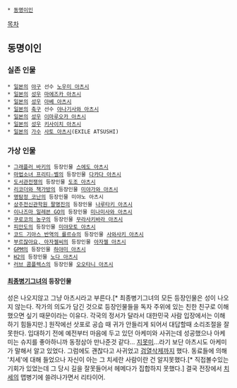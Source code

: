  * [[동명이인]]
[[목차]]
== 동명이인 ==
=== 실존 인물 ===
 * [[일본]]의 [[야구]] 선수 [[노우미 아츠시]]
 * [[일본]]의 [[성우]] [[마에즈카 아츠시]]
 * [[일본]]의 [[성우]] [[아베 아츠시]]
 * [[일본]]의 [[축구]] 선수 [[야나기사와 아츠시]]
 * [[일본]]의 [[성우]] [[이마루오카 아츠시]]
 * [[일본]]의 [[성우]] [[키사이치 아츠시]]
 * [[일본]]의 [[가수]] [[사토 아츠시]](EXILE ATSUSHI)
=== 가상 인물 ===
 * [[그래플러 바키]]의 등장인물 [[스에도 아츠시]]
 * [[마법소녀 프리티☆벨]]의 등장인물 [[다카다 아츠시]]
 * [[도서관전쟁]]의 등장인물 [[도조 아츠시]]
 * [[리코더와 책가방]]의 등장인물 [[미야가와 아츠시]]
 * [[명탐정 코난]]의 등장인물 미야노 아츠시
 * [[상주전신관학원 팔명진]]의 등장인물 [[나루타키 아츠시]]
 * [[이나즈마 일레븐 GO]]의 등장인물 [[미나미사와 아츠시]]
 * [[쿠로코의 농구]]의 등장인물 [[무라사키바라 아츠시]]
 * [[피안도]]의 등장인물 [[미야모토 아츠시]]
 * [[코드 기아스 반역의 를르슈]]의 등장인물 [[사와사키 아츠시]]
 * [[부르잖아요, 아자젤씨]]의 등장인물 [[아자젤 아츠시]]
 * [[GPM]]의 등장인물 [[하야미 아츠시]]
 * [[H2]]의 등장인물 [[노다 아츠시]]
 * [[러브 콤플렉스]]의 등장인물 [[오오타니 아츠시]]
==== [[최종병기그녀]]의 등장인물 ====
성은 나오지않고 그냥 아츠시라고 부른다.[* 최종병기그녀의 모든 등장인물은 성이 나오지 않는다. 작가의 의도가 담긴 것으로 등장인물들을 독자 주위에 있는 친한 친구로 이해했으면 싶기 때문이라는 이유다. 각국의 정서가 달라서 대한민국 사람 입장에서는 이해하기 힘들지만.] 원작에선 삿포로 공습 때 귀가 안들리게 되어서 대답할때 소리조절을 잘못한다. 입대하기 전에 예전부터 마음에 두고 있던 아케미와 사귀는데 성공했으나 아케미는 슈지를 좋아하니까 동정삼아 만나준것 같다... [[지못미]]...라기 보단 아츠시도 아케미가 말해서 알고 있었다. 그럼에도 괜찮다고 사귀었고 [[검열삭제]]까지 했다. 동료들에 의해 '치세'에 대해 들었으나 자신이 아는 그 치세란 사람이란 건 알지못했다.[* 직접볼수있는 기회가 있었는데 그 당시 길을 잘못들어서 헤메다가 집합하지 못했다.] 결국 전장에서 [[치세]]의 맵병기에 쓸려나가면서 리타이어.
